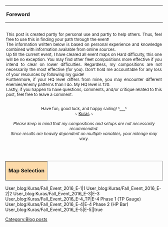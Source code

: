 <hr><div style="font-size:13px; text-align:justify">

<div style="padding:0px 3px; font-size:16.5px; font-weight:bold" id="Foreword">
Foreword
</div>
<hr>
<div style="padding:3px">
This post is created partly for personal use and partly to help others. Thus, feel free to use this in finding your path through the event!
<br>
The information written below is based on personal experience and knowledge combined with information available from online sources.
<br>
Up till the current event, I have cleared all event maps on Hard difficulty, this one will be no exception. You may find other fleet compositions more effective if you intend to clear on lower difficulties. Regardless, my compositions are not necessarily the most effective (for you). Don't hold me accountable for any loss of your resources by following my guide!
<br>
Furthermore, if your HQ level differs from mine, you may encounter different enemies/enemy patterns than I do. My HQ level is 120.
<br>
Lastly, if you happen to have questions, comments, and/or critique related to this post, feel free to leave a comment.
<br><br>
<center>
Have fun, good luck, and happy sailing! ^___^
<br>
~ [[User:Kuras|Kuras]] ~
<br><br>
<i>
Please keep in mind that my compositions and setups are not necessarily recommended.
<br>
Since results are heavily dependent on multiple variables, your mileage may vary.
</i>
</center>
</div>
</div>
<br>

<div style="padding:0px" id="Maps">
<table border="1px" width="100%" style="border-collapse:collapse; border-style:solid">
	<tr bgcolor="#fddaa9">
		<td style="height:30px; font-size:16.5px; font-weight:bold; text-align:center">Map Selection</td>
	</tr>
</table>
<tabview>
User_blog:Kuras/Fall_Event_2016_E-1|1
User_blog:Kuras/Fall_Event_2016_E-2|2
User_blog:Kuras/Fall_Event_2016_E-3|E-3
User_blog:Kuras/Fall_Event_2016_E-4_TP|E-4 Phase 1 (TP Gauge)
User_blog:Kuras/Fall_Event_2016_E-4|E-4 Phase 2 (HP Bar)
User_blog:Kuras/Fall_Event_2016_E-5|E-5||true
</tabview>
</div>
[[Category:Blog posts]]